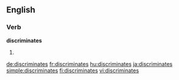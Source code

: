 ==English==

===Verb===
'''discriminates'''

# {{en-third-person singular of|discriminate}}

[[de:discriminates]]
[[fr:discriminates]]
[[hu:discriminates]]
[[ja:discriminates]]
[[simple:discriminates]]
[[fi:discriminates]]
[[vi:discriminates]]